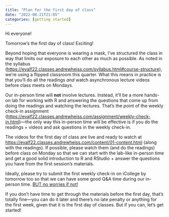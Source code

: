 ```yaml
---
title: "Plan for the first day of class"
date: "2022-08-21T21:05"
categories: [getting started]
---
```


Hi everyone!

Tomorrow’s the first day of class! Exciting!

Beyond hoping that everyone is wearing a mask, I've structured the class in way that limits our exposure to each other as much as possible. As noted in the syllabus ([https://evalf22.classes.andrewheiss.com/syllabus.html#course-structure](https://evalf22.classes.andrewheiss.com/syllabus.html#course-structure)), we're using a flipped classroom this quarter. What this means in practice is that you'll do all the readings *and* watch asynchronous lecture videos before class meets on Mondays. 

Our in-person time will **not** involve lectures. Instead, it'll be a more hands-on lab for working with R and answering the questions that come up from doing the readings and watching the lectures. That's the point of the weekly check-in assignment ([https://evalf22.classes.andrewheiss.com/assignment/weekly-check-in.html](https://evalf22.classes.andrewheiss.com/assignment/weekly-check-in.html))—the only way this in-person time will be effective is if you do the readings + videos and ask questions in the weekly check-in.

The videos for the first day of class are live and ready to watch at [https://evalf22.classes.andrewheiss.com/content/01-content.html](https://evalf22.classes.andrewheiss.com/content/01-content.html) (along with the readings). If possible, please watch them (and do the readings) before class on Monday so that we can start with the lab-like in-person time and get a good solid introduction to R and RStudio + answer the questions you have from the first session's materials.

Ideally, please try to submit the first weekly check-in on iCollege by tomorrow too so that we can have some good Q&A time during our in-person time. [BUT no worries if not!](https://www.huffingtonpost.co.uk/entry/no-worries-if-not-psychology_uk_60fff90be4b0d017f838bf1a)

If you don't have time to get through the materials before the first day, that's totally fine—you can do it later and there's no late penalty or anything for the first week, given that it is the first day of classes. But if you can, let's get started!
